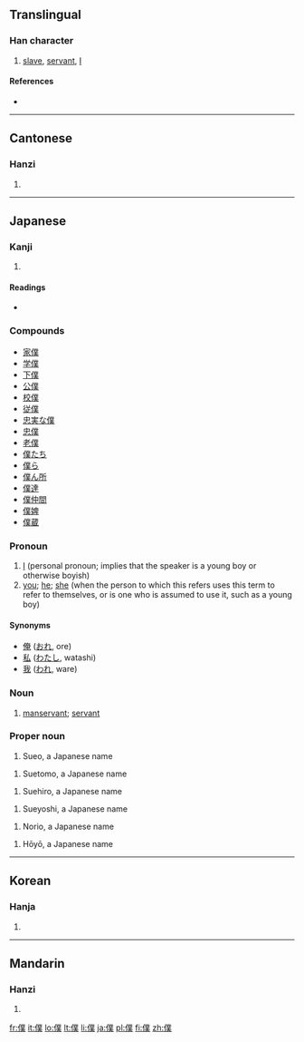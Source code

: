 {{also|仆}}<!-- may be replaced by zh-forms -->
==Translingual==

===Han character===
{{Han char|rn=9|rad=人|as=12|sn=14|four=2223<sub>4</sub>|canj=人廿金人 (OTCO)}}

# [[slave]], [[servant]], [[I]]

====References====
* {{Han ref|kx=0116.180|dkj=01094|dj=0247.300|hdz=10218.090|uh=50D5|ud=20693|bh=B9B2|bd=47538}}

----

==Cantonese==

===Hanzi===
{{yue-hanzi|jyut=|y=buk6}}

# {{defn|Cantonese}}

----

==Japanese==

===Kanji===
{{ja-kanji|grade=c|rs=人12}}

# {{defn|Japanese}}

====Readings====
* {{ja-readings|on=[[ぼく]] (boku)|kun=[[しもべ]] (shimobe), [[やつがれ]] (yatsugare)}}

===Compounds===
* [[家僕]]
* [[学僕]]
* [[下僕]]
* [[公僕]]
* [[校僕]]
* [[従僕]]
* [[忠実な僕]]
* [[忠僕]]
* [[老僕]]
* [[僕たち]]
* [[僕ら]]
* [[僕ん所]]
* [[僕達]]
* [[僕仲間]]
* [[僕婢]]
* [[僕蔵]]

===Pronoun===
{{ja-pos|k|pronoun|hira=ぼく|kata=ボク|rom=boku|hidx=ほく'}}

# [[I]] (personal pronoun; implies that the speaker is a young boy or otherwise boyish)
# [[you]]; [[he]]; [[she]] (when the person to which this refers uses this term to refer to themselves, or is one who is assumed to use it, such as a young boy)

====Synonyms====
* [[俺]] ([[おれ]], ore)
* [[私]] ([[わたし]], watashi)
* [[我]] ([[われ]], ware)

===Noun===
{{ja-noun|k|hira=しもべ|rom=shimobe}}

# [[manservant]]; [[servant]]

===Proper noun===
{{ja-pos|k|proper|hira=すえお|rom=Sueo}}

# Sueo, a Japanese name

{{ja-pos|k|proper|hira=すえとも|rom=Suetomo}}
# Suetomo, a Japanese name

{{ja-pos|k|proper|hira=すえひろ|rom=Suehiro}}
# Suehiro, a Japanese name

{{ja-pos|k|proper|hira=すえよし|rom=Sueyoshi}}
# Sueyoshi, a Japanese name

{{ja-pos|k|proper|hira=のりお|rom=Norio}}
# Norio, a Japanese name

{{ja-pos|k|proper|hira=ほうよう|rom=Hōyō}}
# Hōyō, a Japanese name

----

==Korean==

===Hanja===
{{ko-hanja|hangeul=복|rv=bok|mr=pok}}

# {{defn|Korean}}

----

==Mandarin==

===Hanzi===
{{cmn-hanzi|sim=仆|pin=[[pú]] ([[pu2]])|wg=p'u<sup>2</sup>}}

# {{defn|Mandarin}}

[[fr:僕]]
[[it:僕]]
[[lo:僕]]
[[lt:僕]]
[[li:僕]]
[[ja:僕]]
[[pl:僕]]
[[fi:僕]]
[[zh:僕]]